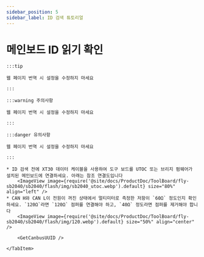 ```yaml
---
sidebar_position: 5
sidebar_label: ID 검색 튜토리얼
---
```










# 메인보드 ID 읽기 확인

    :::tip

    웹 페이지 번역 시 설정을 수정하지 마세요

    :::

    :::warning 주의사항

    웹 페이지 번역 시 설정을 수정하지 마세요

    :::

    :::danger 유의사항

    웹 페이지 번역 시 설정을 수정하지 마세요

    :::

<Tabs>
    <TabItem value="can" label="CANBus UUID 획득">

    * ID 검색 전에 XT30 데이터 케이블을 사용하여 도구 보드를 UTOC 또는 브리지 펌웨어가 설치된 메인보드에 연결하세요. 아래는 참조 연결도입니다
        <ImageView image={require('@site/docs/ProductDoc/ToolBoard/fly-sb2040/sb2040/flash/img/sb2040_utoc.webp').default} size="80%" align="left" />
    * CAN H와 CAN L이 전원이 꺼진 상태에서 멀티미터로 측정한 저항이 `60Ω` 정도인지 확인하세요. `120Ω`라면 `120Ω` 점퍼를 연결해야 하고, `40Ω` 정도라면 점퍼를 제거해야 합니다
        <ImageView image={require('@site/docs/ProductDoc/ToolBoard/fly-sb2040/sb2040/flash/img/120.webp').default} size="50%" align="center" />
    
        <GetCanbusUUID />

    </TabItem>
</Tabs>
